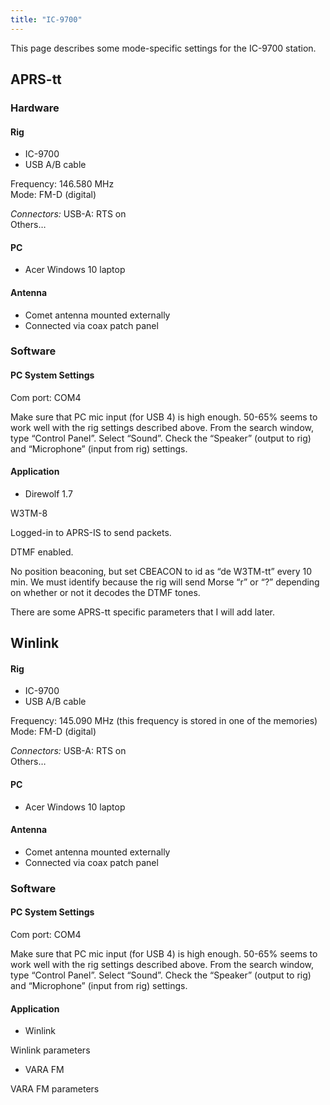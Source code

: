 ```yaml
---
title: "IC-9700"
---
```


This page describes some mode-specific settings for the IC-9700 station.

## APRS-tt

### Hardware

#### Rig

- IC-9700
- USB A/B cable

::: {.callout-note}

Frequency: 146.580 MHz</br>
Mode: FM-D (digital)

*Connectors:*
USB-A: RTS on</br>
Others...

:::

#### PC

- Acer Windows 10 laptop

#### Antenna

- Comet antenna mounted externally
- Connected via coax patch panel

### Software

#### PC System Settings

::: {.callout-note}

Com port: COM4</br>

Make sure that PC mic input (for USB 4) is high enough. 
50-65% seems to work well with the rig settings described above. 
From the search window, type "Control Panel". Select "Sound". 
Check the "Speaker" (output to rig) and "Microphone" (input from rig) settings.

::: 

#### Application

- Direwolf 1.7

::: {.callout-note}

W3TM-8

Logged-in to APRS-IS to send packets.

DTMF enabled.

No position beaconing, but set CBEACON to id as "de W3TM-tt" every 10 min.
We must identify because the rig will send Morse "r" or "?" depending on whether or not it decodes the DTMF tones.

There are some APRS-tt specific parameters that I will add later.

:::


## Winlink

#### Rig

- IC-9700
- USB A/B cable

::: {.callout-note}

Frequency: 145.090 MHz (this frequency is stored in one of the memories)</br>
Mode: FM-D (digital)

*Connectors:*
USB-A: RTS on</br>
Others...

:::

#### PC

- Acer Windows 10 laptop

#### Antenna

- Comet antenna mounted externally
- Connected via coax patch panel

### Software

#### PC System Settings

::: {.callout-note}

Com port: COM4</br>

Make sure that PC mic input (for USB 4) is high enough. 
50-65% seems to work well with the rig settings described above. 
From the search window, type "Control Panel". Select "Sound". 
Check the "Speaker" (output to rig) and "Microphone" (input from rig) settings.

::: 

#### Application

- Winlink

::: {.callout-note}

Winlink parameters

:::

- VARA FM

::: {.callout-note}

VARA FM parameters

:::
